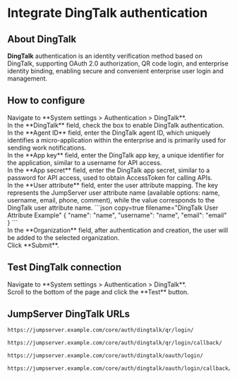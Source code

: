 # Integrate DingTalk authentication <Icon name="xpackTip"/>

## About DingTalk
**DingTalk** authentication is an identity verification method based on DingTalk, supporting OAuth 2.0 authorization, QR code login, and enterprise identity binding, enabling secure and convenient enterprise user login and management.

## How to configure
<Steps>
<div>
<Nav name="system-settings" />
</div>

<div>
Navigate to **System settings > Authentication > DingTalk**.
</div>

<div>
In the **DingTalk** field, check the box to enable DingTalk authentication.
</div>

<div>
In the **Agent ID** field, enter the DingTalk agent ID, which uniquely identifies a micro-application within the enterprise and is primarily used for sending work notifications.
</div>


<div>
In the **App key** field, enter the DingTalk app key, a unique identifier for the application, similar to a username for API access.
</div>

<div>
In the **App secret** field, enter the DingTalk app secret, similar to a password for API access, used to obtain AccessToken for calling APIs.
</div>

<div>
In the **User attribute** field, enter the user attribute mapping. The key represents the JumpServer user attribute name (available options: name, username, email, phone, comment), while the value corresponds to the DingTalk user attribute name.
```json copy=true filename="DingTalk User Attribute Example"
{
  "name": "name",
  "username": "name",
  "email": "email"
}
```
</div>

<div>
In the **Organization** field, after authentication and creation, the user will be added to the selected organization.
</div>

<div>
Click **Submit**.
</div>

</Steps>

## Test DingTalk connection
<Steps>
<div>
<Nav name="system-settings" />
</div>

<div>
Navigate to **System settings > Authentication > DingTalk**.
</div>

<div>
Scroll to the bottom of the page and click the **Test** button.
</div>

</Steps>

## JumpServer DingTalk URLs

```md filename="QR Login URL"
https://jumpserver.example.com/core/auth/dingtalk/qr/login/
```

```md filename="QR Login Success Callback URL"
https://jumpserver.example.com/core/auth/dingtalk/qr/login/callback/
```

```md filename="OAuth Login URL"
https://jumpserver.example.com/core/auth/dingtalk/oauth/login/
```

```md filename="OAuth Login Success Callback URL"
https://jumpserver.example.com/core/auth/dingtalk/oauth/login/callback/
```
